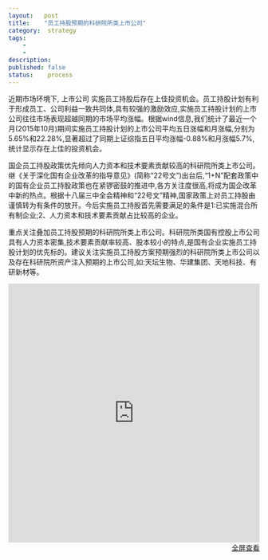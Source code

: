 ```yaml
---
layout:   post
title:    "员工持股预期的科研院所类上市公司"
category:  strategy
tags:     
    -  
    -   
description: 
published: false
status:    process
---
```


近期市场环境下, 上市公司 实施员工持股后存在上佳投资机会。员工持股计划有利于形成员工、公司利益一致共同体,具有较强的激励效应,实施员工持股计划的上市公司往往市场表现超越同期的市场平均涨幅。根据wind信息,我们统计了最近一个月(2015年10月)期间实施员工持股计划的上市公司平均五日涨幅和月涨幅,分别为5.65%和22.28%,显著超过了同期上证综指五日平均涨幅-0.88%和月涨幅5.7%,统计显示存在上佳的投资机会。

国企员工持股政策优先倾向人力资本和技术要素贡献较高的科研院所类上市公司。继《关于深化国有企业改革的指导意见》(简称“22号文”)出台后,“1+N”配套政策中的国有企业员工持股政策也在紧锣密鼓的推进中,各方关注度很高,将成为国企改革中新的热点。根据十八届三中全会精神和“22号文”精神,国家政策上对员工持股由谨慎转为有条件的放开。今后实施员工持股首先需要满足的条件是1:已实施混合所有制企业;2、人力资本和技术要素贡献占比较高的企业。

重点关注叠加员工持股预期的科研院所类上市公司。科研院所类国有控股上市公司具有人力资本密集,技术要素贡献率较高、股本较小的特点,是国有企业实施员工持股计划的优先标的。建议关注实施员工持股方案预期强烈的科研院所类上市公司以及存在科研院所资产注入预期的上市公司,如:天坛生物、华建集团、天地科技、有研新材等。



<iframe src="http://pdf.dfcfw.com/pdf/H3_AP201511190011460649_1.pdf" 
style="width:100%; height:520px;" frameborder="0">
</iframe>

<p style="margin-top: 0px; text-align:right;">
<a target="_blank" 
href="http://pdf.dfcfw.com/pdf/H3_AP201511190011460649_1.pdf">
全屏查看
</a>
</p>
